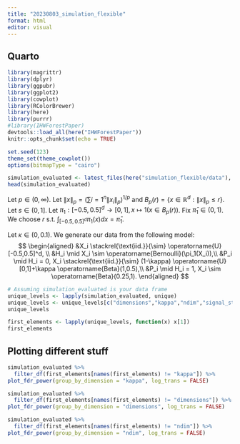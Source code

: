 ```yaml
---
title: "20230803_simulation_flexible"
format: html
editor: visual
---
```


## Quarto

```r
library(magrittr)
library(dplyr)
library(ggpubr)
library(ggplot2)
library(cowplot)
library(RColorBrewer)
library(here)
library(purrr)
#library(IHWForestPaper)
devtools::load_all(here("IHWForestPaper"))
knitr::opts_chunk$set(echo = TRUE)

set.seed(123)
theme_set(theme_cowplot())
options(bitmapType = "cairo")
```

```r
simulation_evaluated <- latest_files(here("simulation_flexible/data"), "discrete_prop_alt_eval")
head(simulation_evaluated)
```

Let $p\in (0,\infty)$. Let $\|x\|_p = \left(\sum{i=1}^{n} \|x_i\|_p\right)^{1/p}$ and $B_p(r) = \{x \in \mathbb{R}^d : \|x\|_p \leq r\}$. Let $s\in (0,1]$. Let $\pi_1: [-0.5,0.5]^d \rightarrow [0,1], x \mapsto 1\left(x\in B_p(r)\right)$. Fix $\bar{\pi}_1 \in (0,1)$. We choose $r$ s.t. $\int_{[-0.5,0.5]^d}\pi_1(x)dx=\bar{\pi}_1$.

Let $\kappa\in (0,0.1)$. We generate our data from the following model: $$
\begin{aligned}
   &X_i \stackrel{\text{iid.}}{\sim} \operatorname{U}[-0.5,0.5]^d, \\
   &H_i \mid X_i \sim  \operatorname{Bernoulli}(\pi_1(X_i)),\\
   &P_i \mid H_i = 0, X_i \stackrel{\text{iid.}}{\sim} (1-\kappa) \operatorname{U}[0,1]+\kappa \operatorname{Beta}(1,0.5),\\
   &P_i \mid H_i = 1, X_i  \sim \operatorname{Beta}(0.25,1).
\end{aligned}
$$

```r
# Assuming simulation_evaluated is your data frame
unique_levels <- lapply(simulation_evaluated, unique)
unique_levels <- unique_levels[c("dimensions","kappa","ndim","signal_strength","lp_norm","target_average_alt_prob","prop_alt_function_name")]
unique_levels
```

```r
first_elements <- lapply(unique_levels, function(x) x[1])
first_elements
```
## Plotting different stuff


```r
simulation_evaluated %>%
  filter_df(first_elements[names(first_elements) != "kappa"]) %>%
plot_fdr_power(group_by_dimension = "kappa", log_trans = FALSE)
```

```r
simulation_evaluated %>%
  filter_df(first_elements[names(first_elements) != "dimensions"]) %>%
plot_fdr_power(group_by_dimension = "dimensions", log_trans = FALSE)
```
```r
simulation_evaluated %>%
  filter_df(first_elements[names(first_elements) != "ndim"]) %>%
plot_fdr_power(group_by_dimension = "ndim", log_trans = FALSE)
```
